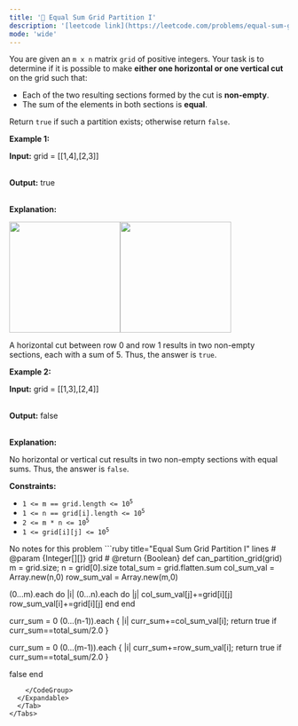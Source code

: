 ```yaml
---
title: '🧀 Equal Sum Grid Partition I'
description: '[leetcode link](https://leetcode.com/problems/equal-sum-grid-partition-i/description/)'
mode: 'wide'
---
```

<Tabs>
  <Tab title="Question" icon="circle-question" iconType="regular">
    <Card>
      <p>You are given an <code>m x n</code> matrix <code>grid</code> of positive integers. Your task is to determine if it is possible to make <strong>either one horizontal or one vertical cut</strong> on the grid such that:</p>  <ul>  <li>Each of the two resulting sections formed by the cut is <strong>non-empty</strong>.</li>  <li>The sum of the elements in both sections is <strong>equal</strong>.</li> </ul>  <p>Return <code>true</code> if such a partition exists; otherwise return <code>false</code>.</p>   <p><strong class="example">Example 1:</strong></p>  <div class="example-block"> <p><strong>Input:</strong> <span class="example-io">grid = [[1,4],[2,3]]</span></p>  <p><br/> <strong>Output:</strong> <span class="example-io">true</span></p>  <p><br/> <strong>Explanation:</strong></p>  <p><img alt="" src="https://assets.leetcode.com/uploads/2025/03/30/lc.png" style="width: 200px;" /><img alt="" src="https://assets.leetcode.com/uploads/2025/03/30/lc.jpeg" style="width: 200px; height: 200px;" /></p>  <p>A horizontal cut between row 0 and row 1 results in two non-empty sections, each with a sum of 5. Thus, the answer is <code>true</code>.</p> </div>  <p><strong class="example">Example 2:</strong></p>  <div class="example-block"> <p><strong>Input:</strong> <span class="example-io">grid = [[1,3],[2,4]]</span></p>  <p><br/> <strong>Output:</strong> <span class="example-io">false</span></p>  <p><br/> <strong>Explanation:</strong></p>  <p>No horizontal or vertical cut results in two non-empty sections with equal sums. Thus, the answer is <code>false</code>.</p> </div>   <p><strong>Constraints:</strong></p>  <ul>  <li><code>1 &lt;= m == grid.length &lt;= 10<sup>5</sup></code></li>  <li><code>1 &lt;= n == grid[i].length &lt;= 10<sup>5</sup></code></li>  <li><code>2 &lt;= m * n &lt;= 10<sup>5</sup></code></li>  <li><code>1 &lt;= grid[i][j] &lt;= 10<sup>5</sup></code></li> </ul> 
    </Card>
  </Tab>
  <Tab title="Solution" icon="lightbulb" iconType="regular" >
    <Card>
      No notes for this problem
    </Card>
  <Expandable title="code">
    <CodeGroup dropdown>
```ruby title="Equal Sum Grid Partition I" lines
# @param {Integer[][]} grid
# @return {Boolean}
def can_partition_grid(grid)
  m = grid.size; n = grid[0].size
  total_sum = grid.flatten.sum
  col_sum_val = Array.new(n,0)
  row_sum_val = Array.new(m,0)

  (0...m).each do |i|
    (0...n).each do |j|
      col_sum_val[j]+=grid[i][j]
      row_sum_val[i]+=grid[i][j]
    end
  end

  curr_sum = 0
  (0...(n-1)).each { |i| curr_sum+=col_sum_val[i]; return true if curr_sum==total_sum/2.0 }

  curr_sum = 0
  (0...(m-1)).each { |i| curr_sum+=row_sum_val[i]; return true if curr_sum==total_sum/2.0 }

  false
end
```
    </CodeGroup>
  </Expandable>
  </Tab>
</Tabs>